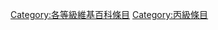 {{Articles by Quality|topic=维基百科|project=维基百科|format=toc}}
{{Wikipedia category}}
{{emptycat}}
[[Category:各等級維基百科條目|Category:各等級維基百科條目]]
[[Category:丙級條目|Category:丙級條目]]